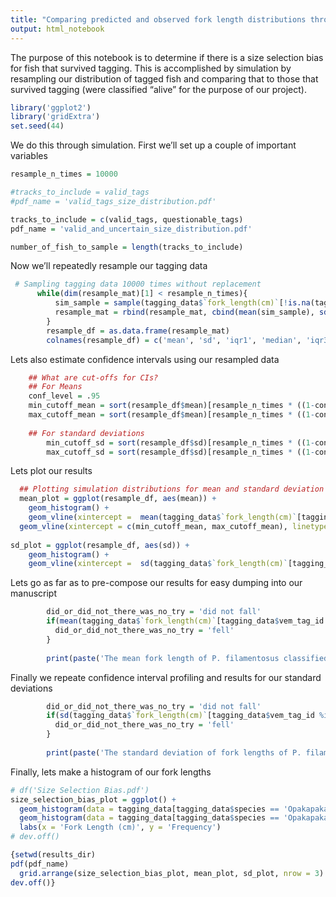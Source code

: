 ```yaml
---
title: "Comparing predicted and observed fork length distributions through simulation"
output: html_notebook
---
```


The purpose of this notebook is to determine if there is a size selection bias for fish that survived tagging. This is accomplished by simulation by resampling our distribution of tagged fish and comparing that to those that survived tagging (were classified "alive" for the purpose of our project).

```r
library('ggplot2')
library('gridExtra')
set.seed(44)
```

We do this through simulation. First we'll set up a couple of important variables
```r
resample_n_times = 10000

#tracks_to_include = valid_tags
#pdf_name = 'valid_tags_size_distribution.pdf'

tracks_to_include = c(valid_tags, questionable_tags)
pdf_name = 'valid_and_uncertain_size_distribution.pdf'

number_of_fish_to_sample = length(tracks_to_include)
```

Now we'll repeatedly resample our tagging data
```r
 # Sampling tagging data 10000 times without replacement
      while(dim(resample_mat)[1] < resample_n_times){
          sim_sample = sample(tagging_data$`fork_length(cm)`[!is.na(tagging_data$vem_tag_id) & tagging_data$species == 'Opakapaka' & !is.na(tagging_data$`fork_length(cm)`)], size = length(tracks_to_include))
          resample_mat = rbind(resample_mat, cbind(mean(sim_sample), sd(sim_sample), fivenum(sim_sample)[2], fivenum(sim_sample)[3], fivenum(sim_sample)[4]))
        }
        resample_df = as.data.frame(resample_mat)
        colnames(resample_df) = c('mean', 'sd', 'iqr1', 'median', 'iqr3')
```  

Lets also estimate confidence intervals using our resampled data
```r
     
    ## What are cut-offs for CIs?
    ## For Means
    conf_level = .95
    min_cutoff_mean = sort(resample_df$mean)[resample_n_times * ((1-conf_level)/2)]
    max_cutoff_mean = sort(resample_df$mean)[resample_n_times * ((1-conf_level)/2 + conf_level)]
        
    ## For standard deviations
        min_cutoff_sd = sort(resample_df$sd)[resample_n_times * ((1-conf_level)/2)]
        max_cutoff_sd = sort(resample_df$sd)[resample_n_times * ((1-conf_level)/2 + conf_level)]
```

Lets plot our results
```r
  ## Plotting simulation distributions for mean and standard deviation
  mean_plot = ggplot(resample_df, aes(mean)) + 
    geom_histogram() + 
    geom_vline(xintercept =  mean(tagging_data$`fork_length(cm)`[tagging_data$vem_tag_id %in% tracks_to_include]), col = 'blue') +
  geom_vline(xintercept = c(min_cutoff_mean, max_cutoff_mean), linetype = "dotted")
  
sd_plot = ggplot(resample_df, aes(sd)) + 
    geom_histogram() + 
    geom_vline(xintercept =  sd(tagging_data$`fork_length(cm)`[tagging_data$vem_tag_id %in% tracks_to_include & tagging_data$species == 'Opakapaka']), col = 'blue')  + geom_vline(xintercept = c(min_cutoff_sd, max_cutoff_sd), linetype = "dotted")
```

Lets go as far as to pre-compose our results for easy dumping into our manuscript
```r
        did_or_did_not_there_was_no_try = 'did not fall'
        if(mean(tagging_data$`fork_length(cm)`[tagging_data$vem_tag_id %in% tracks_to_include & tagging_data$species == 'Opakapaka']) > min_cutoff_mean & mean(tagging_data$`fork_length(cm)`[tagging_data$vem_tag_id %in% tracks_to_include & tagging_data$species == 'Opakapaka']) < max_cutoff_mean){
          did_or_did_not_there_was_no_try = 'fell'
        }
        
        print(paste('The mean fork length of P. filamentosus classified alive (', round(mean(tagging_data$`fork_length(cm)`[tagging_data$vem_tag_id %in% tracks_to_include & tagging_data$species == 'Opakapaka']), digits = 3),' cm) ', did_or_did_not_there_was_no_try, ' within the ', conf_level*100, '% confidence interval from simulation data sampled without replacement (', round(min_cutoff_mean, digits = 3), ' - ', round(max_cutoff_mean, digits = 3), ').', sep = ""))
```        

Finally we repeate confidence interval profiling and results for our standard deviations
```r

        
        did_or_did_not_there_was_no_try = 'did not fall'
        if(sd(tagging_data$`fork_length(cm)`[tagging_data$vem_tag_id %in% tracks_to_include & tagging_data$species == 'Opakapaka']) > min_cutoff_sd & sd(tagging_data$`fork_length(cm)`[tagging_data$vem_tag_id %in% tracks_to_include & tagging_data$species == 'Opakapaka']) < max_cutoff_sd){
          did_or_did_not_there_was_no_try = 'fell'
        }
        
        print(paste('The standard deviation of fork lengths of P. filamentosus classified alive (', round(sd(tagging_data$`fork_length(cm)`[tagging_data$vem_tag_id %in% tracks_to_include & tagging_data$species == 'Opakapaka']), digits = 3),' cm) ', did_or_did_not_there_was_no_try, ' within the ', conf_level*100, '% confidence interval from simulation data sampled without replacement (', round(min_cutoff_sd, digits = 3), ' - ', round(max_cutoff_sd, digits = 3), ').', sep = ""))
```        

Finally, lets make a histogram of our fork lengths
```r
# df('Size Selection Bias.pdf')
size_selection_bias_plot = ggplot() + 
  geom_histogram(data = tagging_data[tagging_data$species == 'Opakapaka' & !is.na(tagging_data$`fork_length(cm)`), ], aes(x = `fork_length(cm)`), fill = 'lightblue', color = 'blue', binwidth = 2.5, show.legend = T) + 
  geom_histogram(data = tagging_data[tagging_data$species == 'Opakapaka' & tagging_data$vem_tag_id %in% valid, ], aes(x = `fork_length(cm)`), fill = 'orange', color = 'darkorange', binwidth = 2.5, show.legend = T) + 
  labs(x = 'Fork Length (cm)', y = 'Frequency')
# dev.off()
```

```r
{setwd(results_dir)
pdf(pdf_name)
  grid.arrange(size_selection_bias_plot, mean_plot, sd_plot, nrow = 3)
dev.off()}
```